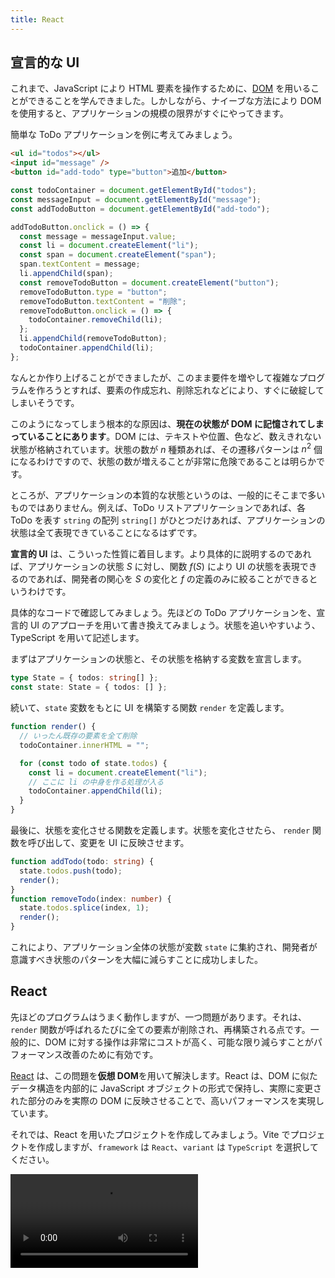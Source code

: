 ```yaml
---
title: React
---
```



## 宣言的な UI

これまで、JavaScript により HTML 要素を操作するために、[DOM](/docs/trial-session/dom/) を用いることができることを学んできました。しかしながら、ナイーブな方法により DOM を使用すると、アプリケーションの規模の限界がすぐにやってきます。

簡単な ToDo アプリケーションを例に考えてみましょう。

```html title=index.html
<ul id="todos"></ul>
<input id="message" />
<button id="add-todo" type="button">追加</button>
```

```js title=script.js
const todoContainer = document.getElementById("todos");
const messageInput = document.getElementById("message");
const addTodoButton = document.getElementById("add-todo");

addTodoButton.onclick = () => {
  const message = messageInput.value;
  const li = document.createElement("li");
  const span = document.createElement("span");
  span.textContent = message;
  li.appendChild(span);
  const removeTodoButton = document.createElement("button");
  removeTodoButton.type = "button";
  removeTodoButton.textContent = "削除";
  removeTodoButton.onclick = () => {
    todoContainer.removeChild(li);
  };
  li.appendChild(removeTodoButton);
  todoContainer.appendChild(li);
};
```

<ViewSource url={import.meta.url} path="_samples/todo-dom" />

なんとか作り上げることができましたが、このまま要件を増やして複雑なプログラムを作ろうとすれば、要素の作成忘れ、削除忘れなどにより、すぐに破綻してしまいそうです。

このようになってしまう根本的な原因は、**現在の状態が DOM に記憶されてしまっていることにあります**。DOM には、テキストや位置、色など、数えきれない状態が格納されています。状態の数が $n$ 種類あれば、その遷移パターンは $n^2$ 個になるわけですので、状態の数が増えることが非常に危険であることは明らかです。

ところが、アプリケーションの本質的な状態というのは、一般的にそこまで多いものではありません。例えば、ToDo リストアプリケーションであれば、各 ToDo を表す `string` の配列 `string[]` がひとつだけあれば、アプリケーションの状態は全て表現できていることになるはずです。

**宣言的 UI** は、こういった性質に着目します。より具体的に説明するのであれば、アプリケーションの状態 $S$ に対し、関数 $f(S)$ により UI の状態を表現できるのであれば、開発者の関心を $S$ の変化と $f$ の定義のみに絞ることができるというわけです。

具体的なコードで確認してみましょう。先ほどの ToDo アプリケーションを、宣言的 UI のアプローチを用いて書き換えてみましょう。状態を追いやすいよう、TypeScript を用いて記述します。

まずはアプリケーションの状態と、その状態を格納する変数を宣言します。

```typescript
type State = { todos: string[] };
const state: State = { todos: [] };
```

続いて、`state` 変数をもとに UI を構築する関数 `render` を定義します。

```typescript
function render() {
  // いったん既存の要素を全て削除
  todoContainer.innerHTML = "";

  for (const todo of state.todos) {
    const li = document.createElement("li");
    // ここに li の中身を作る処理が入る
    todoContainer.appendChild(li);
  }
}
```

最後に、状態を変化させる関数を定義します。状態を変化させたら、 `render` 関数を呼び出して、変更を UI に反映させます。

```typescript
function addTodo(todo: string) {
  state.todos.push(todo);
  render();
}
function removeTodo(index: number) {
  state.todos.splice(index, 1);
  render();
}
```

<ViewSource url={import.meta.url} path="_samples/todo-declarative" />

これにより、アプリケーション全体の状態が変数 `state` に集約され、開発者が意識すべき状態のパターンを大幅に減らすことに成功しました。

## React

先ほどのプログラムはうまく動作しますが、一つ問題があります。それは、`render` 関数が呼ばれるたびに全ての要素が削除され、再構築される点です。一般的に、DOM に対する操作は非常にコストが高く、可能な限り減らすことがパフォーマンス改善のために有効です。

[React](https://ja.reactjs.org/) は、この問題を**仮想 DOM**を用いて解決します。React は、DOM に似たデータ構造を内部的に JavaScript オブジェクトの形式で保持し、実際に変更された部分のみを実際の DOM に反映させることで、高いパフォーマンスを実現しています。

それでは、React を用いたプロジェクトを作成してみましょう。Vite でプロジェクトを作成しますが、`framework` は `React`、`variant` は `TypeScript` を選択してください。

<video src={createReactProjectVideo} controls />

:::tip[React の使用に最低限必要なパッケージ]

React を新規プロジェクトではなく、既存のウェブプロジェクトで用いる場合には、[`react` パッケージ](https://www.npmjs.com/package/react)と、[`react-dom` パッケージ](https://www.npmjs.com/package/react-dom)が必要です。

また、React 本体は TypeScript に対応していないので、TypeScript プロジェクトで React を用いるためには `@types` パッケージを加えてインストールする必要があります。

```json title="package.json (抜粋)"
{
  "dependencies": {
    "react": "^18.2.0",
    "react-dom": "^18.2.0"
  },
  "devDependencies": {
    "@types/react": "^18.0.28",
    "@types/react-dom": "^18.0.11"
  }
}
```

:::

## <Term>JSX</Term>

React を使用するプロジェクトでは、通常 <Term>**JSX**</Term> と呼ばれる、JavaScript の拡張構文も用いられます。拡張子は `.jsx` で、TypeScript とともに用いるためには `.tsx` となります。Vite のテンプレートからプロジェクトを作成した場合には、`main.tsx` と `App.tsx` が作成されるはずです。

`main.tsx` は HTML から直接実行されるファイルで、`id` 属性に `root` を持つ要素の中を React により管理する旨を示しています。また、このファイルから `App.tsx` で定義された関数 `App` が読み込まれています。詳細は重要ではないのでここでは扱いません。

```tsx title="main.tsx"
ReactDOM.createRoot(document.getElementById("root")!).render(
  <React.StrictMode>
    <App />
  </React.StrictMode>,
);
```

:::tip[Non-null assertion operator]

`document.getElementById("root")` の直後に続く `!` 記号は、TypeScript の non-null assertion operator です。`document.getElementById` 関数は、要素が見つからなかった場合に `null` を返すため、戻り値は `HTMLElement | null` 型と定義されています。`null` である可能性がないことをプログラマが保証することを TypeScript に伝える記号が `!` です。なお、`tsconfig.json` の設定によってはこのエラーは表示されません。

```typescript
document.getElementById("root").textContent; // Object is possibly 'null'.
document.getElementById("root")!.textContent; // OK
```

:::

それでは、`App.tsx` を書き換えながら、React の動作を確認していきましょう。まずは、`App.tsx` を次のように修正します。

```tsx title="App.tsx"
export default function App() {
  return <div>Hello React</div>;
}
```

<ViewSource url={import.meta.url} path="_samples/react-hello-world" />

このプログラムを実行すると、`div` 要素が生成され、その中に `Hello React` が表示されます。3 行目の `<div>Hello React</div>` が見慣れない文法ですね。

JSX では、`<div>` のように、**HTML の開始タグに似た記号が現れると、対応する終了タグまで囲まれた部分を、「JSX 要素」を生成する式と解釈する**ようになります。この部分のことを以後便宜的に JSX 式と呼ぶことにします。

JSX 式は、JSX 要素 (`JSX.Element` 型の値) を生成します。この値はごく一般的なオブジェクトで、変数に代入するなど、他の値と同じように扱うことが可能です。

```tsx title="App.tsx"
const message: JSX.Element = <div>Hello React</div>;

export default function App() {
  return message;
}
```

:::tip[JSX 式のトランスパイル結果]

JSX 式は、Vite などの<Term>トランスパイラ</Term>により<Term>トランスパイル</Term>されると、関数呼び出しになります。例えば、

```tsx
const message: JSX.Element = <div>Hello React</div>;
```

は、次のように<Term>トランスパイル</Term>されます。

```javascript
const message = React.createElement("div", null, "Hello React");
```

:::

React は、`App` 関数の戻り値として `JSX.Element` が返されると、それをもとに実際の DOM を構築します。この例では、`div` 要素を作成し、その中に `Hello React` というテキストを挿入します。つまり、この `JSX.Element` が、先ほどの**仮想 DOM**なるものの実体です。

JSX 式の中に括弧 `{}` が現れると、その内部は通常の JavaScript 式として評価されるようになります。これを利用して、HTML 構造の中に JavaScript による計算結果を埋め込むことができます。

```tsx title="App.tsx"
export default function App() {
  return <div>1 + 1 = {1 + 1}</div>;
}
```

属性の値部分にも `{}` が使用できます。

```tsx title="App.tsx"
export default function App() {
  return <input placeholder={new Date().toString()} />;
}
```

JSX 式と JavaScript の間を行き来することもできます。

```tsx title="App.tsx"
const age = 22;

export default function App() {
  return (
    <p>
      {age >= 20 ? (
        <span>いらっしゃいませ！</span>
      ) : (
        <strong>お酒は 20 歳になってから！</strong>
      )}
    </p>
  );
}
```

:::tip[条件演算子 (三項演算子)]

`?` と `:` の組で表される演算子は、**条件演算子 (三項演算子)**です。条件式の評価結果が真なら 2 つめの式を、偽なら 3 つめの式を評価します。

```javascript
const a = 5;
const b = 6;
const max = a > b ? a : b; // 6
```

:::

![JSX と JavaScript の入れ子構造](./jsx-and-javascript.png)

### 課題

自分のテストの点数を表す変数 `score` を用意し、React で次を満たすプログラムを作成してください。

- `score` が 80 以上なら `大変よくできました。` と表示する。
- `score` が 50 以上 80 未満なら `よくできました。` と表示する。
- `score` が 50 未満なら `もう少し頑張りましょう。` と表示する。

<Answer>

解答例 1

条件演算子をネストして、条件分岐を表現します。

```tsx title=App.tsx
const score: number = 80;

export default function App() {
  return (
    <>
      {score >= 80 ? (
        <div>大変よくできました。</div>
      ) : score >= 50 ? (
        <div>よくできました。</div>
      ) : (
        <div>もう少し頑張りましょう。</div>
      )}
    </>
  );
}
```

<ViewSource url={import.meta.url} path="_samples/test-score" />

解答例 2

次のように変数に JSX 要素を代入しておき、最後にその変数を返すという方法もあります。

```tsx title=App.tsx
const score: number = 80;

export default function App() {
  let message: JSX.Element;
  if (score >= 80) {
    message = <div>大変よくできました。</div>;
  } else if (score >= 50) {
    message = <div>よくできました。</div>;
  } else {
    message = <div>もう少し頑張りましょう。</div>;
  }
  return message;
}
```

<ViewSource url={import.meta.url} path="_samples/another-test-score" />

</Answer>

## JSX における条件分岐

JSX 要素は式の形で表現されるため、内部で `if` 文や `for` 文といった制御構造は用いることができません。

前項で扱ったように、`if 〜 else` 構造を式として表現するためには、条件演算子が使用できます。一方、`else if` を含まない単純な `if` に相当する構造を JSX 式として表現するためには、通常 `&&` 演算子が用いられます。例を見てみましょう。

```tsx title="App.tsx"
const age = 20;

export default function App() {
  return (
    <form>
      <input placeholder="お名前" />
      <button>送信</button>
      {age < 18 && <p>18歳未満の場合は保護者の同意が必要です。</p>}
    </form>
  );
}
```

:::tip[JSX と閉じタグ]

JSX では、HTML において閉じタグが必須でない要素 (この例では `input` 要素) でも閉じタグが必須となります。

:::

このプログラムは、`age` 変数が `18` 以上である場合のみメッセージを表示します。これは、`&&` 演算子の挙動を利用した手法です。これまで、`&&` 演算子は両辺が `true` であれば `true` を返す演算子であるとしてきました。しかしながら、[`&&` 演算子のより一般的な定義](https://developer.mozilla.org/ja/docs/Web/JavaScript/Reference/Operators/Logical_AND)は、**左辺が [<Term>truthy</Term>](https://developer.mozilla.org/ja/docs/Glossary/Truthy) であれば右辺の値を、そうでなければ左辺の値を返す演算子**です。

```typescript
const a = 3 && 4; // 3 は truthy なので a は 4
const b = null && "Hello"; // null は falsy なので b は null
```

つまり、`age < 18 && <p>18歳未満の...</p>` という式は、age が `18` 未満のとき `<p>18歳未満の...</p>` (`JSX.Element`) に、そうでないときに `false` になります。

さらに、React は、**JSX 中に現れた `false` や `null`、`undefined` といった値は無視します**。これにより、`if` に似た構造が表現できるわけです。

:::tip[truthy と falsy]

JavaScript では、if 文や while 文などの制御構造も、条件式の結果が truthy であるかを確認しています。

```typescript
if ("") {
  // 空文字列は falsy なのでこの部分は実行されない
}
```

Boolean 関数は、truthy な値を `true` に、falsy な値を `false` に変換します。

```typescript
Boolean(null); // false
Boolean("Hello"); // true
```

:::

## JSX における繰り返し

React では、JSX の子要素として配列を指定することができます。ただし、**配列の要素が `JSX.Element` 型である場合、各要素の `key` 属性に重複しない値を指定する必要があります**。

```tsx title="App.tsx"
const listItems = [
  <li key="1">要素 1</li>,
  <li key="2">要素 2</li>,
  <li key="3">要素 3</li>,
];

export default function App() {
  return <ul>{listItems}</ul>;
}
```

この性質から、React において [`Array#map` メソッド](https://developer.mozilla.org/ja/docs/Web/JavaScript/Reference/Global_Objects/Array/map)は、繰り返し構文の代わりとして非常によく用いられます。次の例は、`Student[]` 型の変数 `students` が、`Array#map` により `JSX.Element[]` の値に変換され、`ul` 要素の子要素に指定されています。

```tsx title="App.tsx"
type Student = { id: string; name: string; age: number };

const students: Student[] = [
  { id: "J4-220000", name: "田中", age: 19 },
  { id: "J5-220001", name: "鈴木", age: 18 },
  { id: "J6-230001", name: "佐藤", age: 20 },
];

export default function App() {
  return (
    <ul>
      {students.map((student) => (
        <li key={student.id}>
          {student.name} ({student.age})
        </li>
      ))}
    </ul>
  );
}
```

### 課題

先程の `students` のデータを用いて、次のような表を作ってみましょう。

| 学籍番号  | 名前 | 年齢 |
| --------- | ---- | ---- |
| J4-220000 | 田中 | 19   |
| J5-220001 | 鈴木 | 18   |
| J6-230001 | 佐藤 | 20   |

<Answer>

```tsx title=App.tsx
type Student = { id: string; name: string; age: number };

const students: Student[] = [
  { id: "J4-220000", name: "田中", age: 19 },
  { id: "J5-220001", name: "鈴木", age: 18 },
  { id: "J6-230001", name: "佐藤", age: 20 },
];

export default function App() {
  return (
    <table>
      <thead>
        <tr>
          <th>学生証番号</th>
          <th>名前</th>
          <th>年齢</th>
        </tr>
      </thead>
      <tbody>
        {students.map((student) => (
          <tr key={student.id}>
            <td>{student.id}</td>
            <td>{student.name}</td>
            <td>{student.age}</td>
          </tr>
        ))}
      </tbody>
    </table>
  );
}
```

<ViewSource url={import.meta.url} path="_samples/table" />

</Answer>

## コンポーネント

React では、**大文字の名前から始まる関数**を、**コンポーネント**として使用できます。コンポーネントとなる関数は、`JSX.Element` を返さなければなりません。次の例では、自作のコンポーネント `Greeting` を定義しています。なお、`main.tsx` から呼び出される `App` もまたコンポーネントです。

```tsx title="App.tsx"
function Greeting() {
  return <p>Hello World!</p>;
}

export default function App() {
  return (
    <div>
      <Greeting />
    </div>
  );
}
```

属性を指定した場合、属性名と属性の値の組み合わせからなるオブジェクトがコンポーネントの第 1 引数に渡されます。この引数は通常 `props` と命名されます。属性名は通常<Term>キャメルケース</Term>で表記されます。

```tsx title="App.tsx"
type GreetingProps = { myName: string };

function Greeting(props: GreetingProps) {
  return <p>Hello {props.myName}!</p>;
}

export default function App() {
  return (
    <div>
      <Greeting myName="田中" />
    </div>
  );
}
```

属性名には文字列しか指定できませんが、属性の値には JavaScript の任意の値が使用できます。次の例では、`Clock` コンポーネントの `now` 属性に `Date` オブジェクトを指定しています。

```tsx title="App.tsx"
type ClockProps = { now: Date };

function Clock(props: ClockProps) {
  return <p>現在は {props.now.toString()}!</p>;
}

export default function App() {
  return (
    <div>
      <Clock now={new Date()} />
    </div>
  );
}
```

## `useState` フックと状態

React では、**フック** と呼ばれる、コンポーネント内のみから呼び出すことのできる特別な関数を使用できます。フックは通常 `use` から始まる名前の関数となっています。[`useState` フック](https://ja.reactjs.org/docs/hooks-reference.html#usestate)は、最も基本的なフックで、**コンポーネントに状態を持たせるためのフック**です。次の例は、状態 `count` が、ボタンがクリックされるたびに 1 ずつ増加していくアプリケーションです。

```tsx title="App.tsx"
import { useState } from "react";

export default function App() {
  const [count, setCount] = useState<number>(0);

  const increment = () => {
    setCount(count + 1);
  };

  return (
    <div>
      <p>{count}</p>
      <button type="button" onClick={increment}>
        増やす
      </button>
    </div>
  );
}
```

`useState` 関数は、**コンポーネントに持たせる状態の初期値を引数にとり、コンポーネントの状態を作成する関数**です。型パラメータを用いて、状態の型を指定できます。この例では、初期値が `0` であるような `number` 型の状態を作成しています。

`useState` 関数の戻り値は、**要素数 2 の配列で、0 番目の要素が現在の状態を、1 番目の要素が状態を更新するための関数**になります。もう少し厳密な表現を用いるのであれば、`useState<T>` 関数の戻り値は `[T, (value: T) => void]` 型とみなせます。

:::tip[配列の分割代入]

オブジェクトと同じように、配列でも分割代入の記法を用いることができます。先ほどのプログラムにおいて

```tsx
const [count, setCount] = useState(0);
```

は、次のように動作します。

```tsx
const useStateResult = useState(0);
const count = useStateResult[0];
const setCount = useStateResult[1];
```

:::

:::tip[`void` 型]

`void` 型は、通常関数の戻り値にのみ使用される型で、関数が値を返さないことを示します。

:::

`App` 関数内で定義されている `increment` 関数では、`setCount` 関数に対し、現在の状態である `count` 変数に `1` を加えた値を引数として渡しています。これにより、`increment` 関数が呼ばれると、状態 `count` が増加するようになります。

:::tip[フック呼び出しの制約]

React のフックは、コンポーネントの中で**毎度同じ回数、同じ順序で呼ばれる**必要があります。ですので、`if` などの制御構造の中でフックを呼び出すことは通常ありません。この理由は次の項で判明します。

```tsx
function App() {
  if (condition) {
    // フックが呼び出される順番や回数が変わってはならない
    // const [state, setState] = useState(0);
  }
  return <div />;
}
```

:::

## コンポーネント関数が実行されるタイミング

React におけるコンポーネントとは、`JSX.Element` を返す関数を指すのでした。では、この関数は、どういったタイミングで実行されるのでしょうか。

この疑問に対する回答を探るため、先ほど作成した App 関数の先頭に、`console.log` を追加してみましょう。これにより、`App` 関数が実行されるタイミングで、コンソールにメッセージが表示されるようになります。

```tsx title="App.tsx"
import { useState } from "react";

export default function App() {
  const [count, setCount] = useState<number>(0);
  console.log(`count = ${count}`);

  const increment = () => {
    setCount(count + 1);
  };

  return (
    <div>
      <p>{count}</p>
      <button type="button" onClick={increment}>
        増やす
      </button>
    </div>
  );
}
```

<ViewSource url={import.meta.url} path="_samples/react-component-function" />

このプログラムを実行することで、`App` 関数は、初回読み込み時と、ボタンがクリックされたタイミングで実行されていることが分かります。

<video src={componentRenderingVideo} controls autoPlay muted loop />

つまり、React は、**状態が変化するたびにコンポーネント関数を実行し、その結果得られた `JSX.Element` の変化を検知して DOM に反映させている**のです。

## ユーザー入力を扱う

React では、入力可能な要素の `value` 属性を固定すると、その要素には入力できなくなります。

```tsx title="App.tsx"
export default function App() {
  return <input value="Fixed" />; // 入力できない
}
```

<ViewSource url={import.meta.url} path="_samples/react-fixed-input" />

`onChange` イベントを受け取って入力した値をコンポーネントの状態に反映させることで、ユーザー入力とコンポーネントの状態を同期させることができるようになります。

```tsx title="App.tsx"
import { useState } from "react";

export default function App() {
  const [text, setText] = useState("");

  return (
    <>
      <input
        value={text}
        onChange={(e) => {
          setText(e.target.value);
        }}
      />
      <p>入力されたテキスト: {text}</p>
    </>
  );
}
```

<ViewSource url={import.meta.url} path="_samples/react-fixed-input" />

`onChange` 属性には、要素のテキストが変更された際に発生するイベントのイベントハンドラを指定します。React の `onChange` 属性は、DOM の [`change` イベント](https://developer.mozilla.org/ja/docs/Web/API/HTMLElement/change_event)ハンドラと同様に記述することができ、第 1 引数には [`Event` オブジェクト](https://developer.mozilla.org/ja/docs/Web/API/Event)に似た値が与えられます。

[`Event#target`](https://developer.mozilla.org/ja/docs/Web/API/Event/target) プロパティには、イベントが発生した要素 (上の例では [`HTMLInputElement`](https://developer.mozilla.org/ja/docs/Web/API/HTMLInputElement)) が格納されます。このオブジェクトの [`value` プロパティ](https://developer.mozilla.org/en-US/docs/Web/API/HTMLInputElement)を通して入力されようとしている値が取得できるので、この値を `setText` 関数を用いて状態に反映させています。

![入力されたデータの流れ](./input-data-flow.png)

## 複数のコンポーネントで状態を共有する

親コンポーネント `App` と子コンポーネント `TextField` の関係があったとします。`TextField` コンポーネントで編集可能な状態を、親コンポーネント `App` でも使用したいとします。

複数のコンポーネントで共通の状態が必要となる場合、**それら全てが持つ共通の親コンポーネントで状態を定義する必要があります**。この場合では、親コンポーネントである `App` に状態を定義するのが正解です。

子コンポーネントには、**現在の状態の値そのものと、状態を更新するための関数を属性を経由して渡せば**、通常の状態と同じように使用できるようになります。

```tsx title="App.tsx"
import { useState } from "react";

type TextFieldProps = {
  value: string;
  onChange: (value: string) => void;
};

function TextField(props: TextFieldProps) {
  return (
    <input
      value={props.value}
      onChange={(e) => {
        props.onChange(e.target.value);
      }}
    />
  );
}

export default function App() {
  const [text, setText] = useState("");

  return (
    <>
      <TextField value={text} onChange={setText} />
      <p>入力されたテキスト: {text}</p>
    </>
  );
}
```

<ViewSource url={import.meta.url} path="_samples/react-prop-forwarding" />

## 複雑な状態を扱う

`useState` が作成可能な状態は、何もプリミティブな値のみに限りません。オブジェクトの形の状態を作成することで、より複雑な状態を表現することができます。以前扱った ToDo アプリを、React を用いて書き直してみましょう。

```tsx title="App.tsx"
import { useState } from "react";

type Todo = { id: number; title: string };

export default function App() {
  const [todos, setTodos] = useState<Todo[]>([]);
  const [nextId, setNextId] = useState(1);
  const [newTodo, setNewTodo] = useState("");

  const addTodo = () => {
    setTodos([...todos, { id: nextId, title: newTodo }]);
    setNextId(nextId + 1);
    setNewTodo("");
  };

  const removeTodo = (id: number) => {
    setTodos(todos.filter((todo) => todo.id !== id));
  };

  return (
    <>
      <ul>
        {todos.map((todo) => (
          <li key={todo.id}>
            <span>{todo.title}</span>
            <button
              type="button"
              onClick={() => {
                removeTodo(todo.id);
              }}
            >
              削除
            </button>
          </li>
        ))}
      </ul>
      <div>
        <input
          value={newTodo}
          onChange={(e) => {
            setNewTodo(e.target.value);
          }}
        />
        <button type="button" onClick={addTodo}>
          追加
        </button>
      </div>
    </>
  );
}
```

<ViewSource url={import.meta.url} path="_samples/react-todo" />

この例では、ToDo 一覧を保持する状態 `todos` と、次の ID を保持する状態 `nextId`、そして新規作成用のテキストボックスの内容を保持する状態 `newTodo` に分けて状態を管理しています。

:::tip[React とイミュータビリティ]

[オブジェクトの参照](/docs/browser-apps/reference/)節で扱ったように、JavaScript オブジェクトは参照として扱われます。React では、**状態として保存されたオブジェクトの参照先への変更は許可されていません**。例えば、先ほどのプログラムの `addTodo` 関数と `removeTodo` 関数は、次のように書き換えることはできません。これは、この方法では React が状態が変化したことを検知できないからです。

```tsx
const addTodo = () => {
  todos.push({ id: nextId, title: newTodo });
};
const removeTodo = (id: number) => {
  todos.splice(
    todos.findIndex((todo) => todo.id === id),
    1,
  );
};
```

オブジェクトの中身が変化しないとき、そのオブジェクトは<Term>**イミュータブル**</Term>であるといいます。一方、`Array#push` メソッドや `Array#splice` メソッドは、配列の中身を変化させます。このように、<Term>ミュータブル</Term>な操作を伴う関数を、**破壊的**であるという場合があります。破壊的メソッドは React の状態に対して使用できません。

:::

:::tip[スプレッド構文]

[スプレッド構文](https://developer.mozilla.org/ja/docs/Web/JavaScript/Reference/Operators/Spread_syntax)は、配列やオブジェクトを、別の配列やオブジェクトに展開するための記法です。重複するプロパティがある場合は、後に記載されたものが優先されます。

```typescript
const array1 = [1, 2, 3];
const array2 = [...array1, 4, 5]; // [1, 2, 3, 4, 5]

const object1 = { name: "田中", age: 18 };
const object2 = { ...object1, age: 19, address: "東京" }; // { name: "田中", age: 19, address: "東京" }
```

:::

## 課題

- ToDo リストの要素を上下に移動させる機能を追加しましょう
  <ViewSource url={import.meta.url} path="_samples/todo-up-down" />
- ToDo リストの要素へ編集する機能を追加しましょう
  <ViewSource url={import.meta.url} path="_samples/todo-edit" />
- データベースに永続化することができる ToDo リストアプリケーションを作成しましょう

  - ヒント: ページ読み込み時に Fetch API を用いてデータを保存済みの ToDo 一覧を取得します。リストが編集されたら再び Fetch API を用いてデータを保存しましょう。

  解答例

  <ViewSource
    url={import.meta.url}
    path="_samples/todo-database"
    noCodeSandbox
  />
  別解
  <ViewSource
    url={import.meta.url}
    path="_samples/todo-database2"
    noCodeSandbox
  />
